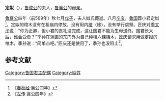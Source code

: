 {{otheruses|subject=鲁成公的夫人定姒|other=鲁定公的夫人定姒|定姒 (魯定公)}}
{{東亞女性歷史人物
| 名稱=定姒
| 身份=[[鲁成公|鲁成公]]的夫人
| 畫像=
| 說明=
| 姓=姒
| 氏=
| 位號=
| 諡號=
| 逝世年=前569年
| 婚年=
| 夫=[[鲁成公|鲁成公]]
| 子=[[鲁襄公|鲁襄公]]
|}}
'''定姒'''（{{bd|？||前569年|catIdx=S}}），[[鲁成公|鲁成公]]的夫人，[[鲁襄公|鲁襄公]]的[[母亲|母亲]]。

[[鲁襄公|鲁襄公]]四年（前569年）秋七月[[戊子|戊子]]，夫人姒氏薨逝。八月[[辛亥|辛亥]]，[[鲁国|鲁国]]葬小君定姒<ref>《[[春秋经|春秋经]]·襄公四年》</ref>。定姒的棺木没有在祖庙内停放，没有用内[[棺|棺]]（榇），没有举行虞祭。匠庆对[[季文子|季文子]]说：“你为正卿，但小君的丧礼没完成，这让国君不能为生母送终。国君长大后，谁会受责？”季孙在蒲圃的东门外为自己种植六棵檟木，匠庆请求用做定姒的棺木，季孙说：“简单点吧。”匠庆还是使用了，季孙也没阻止<ref>《[[左传|左传]]·襄公四年》</ref>。

==参考文献==
<references/>

[[Category:鲁国君主配偶|Category:鲁国君主配偶]]
[[Category:姒姓|Category:姒姓]]